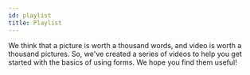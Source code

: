 ```yaml
---
id: playlist
title: Playlist
---
```



We think that a picture is worth a thousand words, and video is worth a thousand pictures. So, we've created a series of videos to help you get started with the basics of using forms. We hope you find them useful!

<br />

<PlaylistLink type='forms'/>

<AllVideos type='forms' />
